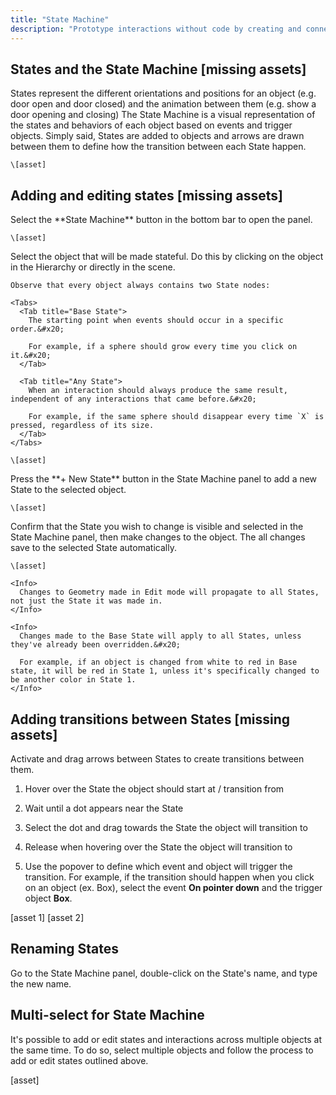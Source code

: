 ```yaml
---
title: "State Machine"
description: "Prototype interactions without code by creating and connecting different states. "
---
```


## States and the State Machine \[missing assets]

<AccordionGroup>
  <Accordion title="What is a State? " defaultOpen={false}>
    States represent the different orientations and positions for an object (e.g. door open and door closed) and the animation between them (e.g. show a door opening and closing)&#x20;
  </Accordion>

  <Accordion title="What is the State Machine?" defaultOpen={false}>
    The State Machine is a visual representation of the states and behaviors of each object based on events and trigger objects. Simply said, States are added to objects and arrows are drawn between them to define how the transition between each State happen.

    \[asset]
  </Accordion>
</AccordionGroup>

## Adding and editing states \[missing assets]

<Steps>
  <Step title="Open the State Machine panel">
    Select the **State Machine** button in the bottom bar to open the panel.

    \[asset]
  </Step>

  <Step title="Select the desired object">
    Select the object that will be made stateful. Do this by clicking on the object in the Hierarchy or directly in the scene.&#x20;

    Observe that every object always contains two State nodes:

    <Tabs>
      <Tab title="Base State">
        The starting point when events should occur in a specific order.&#x20;

        For example, if a sphere should grow every time you click on it.&#x20;
      </Tab>

      <Tab title="Any State">
        When an interaction should always produce the same result, independent of any interactions that came before.&#x20;

        For example, if the same sphere should disappear every time `X` is pressed, regardless of its size.
      </Tab>
    </Tabs>

    \[asset]
  </Step>

  <Step title="Add a new State to the object">
    Press the **+ New State** button in the State Machine panel to add a new State to the selected object.

    \[asset]
  </Step>

  <Step title="Editing States">
    Confirm that the State you wish to change is visible and selected in the State Machine panel, then make changes to the object. The all changes save to the selected State automatically.

    \[asset]

    <Info>
      Changes to Geometry made in Edit mode will propagate to all States, not just the State it was made in.
    </Info>

    <Info>
      Changes made to the Base State will apply to all States, unless they've already been overridden.&#x20;

      For example, if an object is changed from white to red in Base state, it will be red in State 1, unless it's specifically changed to be another color in State 1.
    </Info>
  </Step>
</Steps>

## Adding transitions between States \[missing assets]

Activate and drag arrows between States to create transitions between them.

1. Hover over the State the object should start at / transition from

2. Wait until a dot appears near the State

3. Select the dot and drag towards the State the object will transition to

4. Release when hovering over the State the object will transition to

5. Use the popover to define which event and object will trigger the transition. For example, if the transition should happen when you click on an object (ex. Box), select the event **On pointer down** and the trigger object **Box**.

\[asset 1] \[asset 2]

## Renaming States

Go to the State Machine panel, double-click on the State's name, and type the new name.

## Multi-select for State Machine

It's possible to add or edit states and interactions across multiple objects at the same time. To do so, select multiple objects and follow the process to add or edit states outlined above.

\[asset]&#x20;